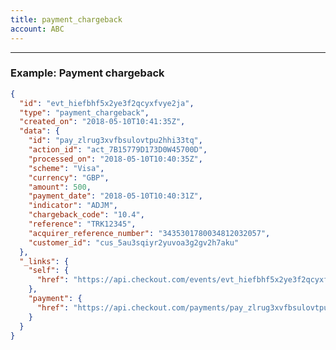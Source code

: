 ```yaml
---
title: payment_chargeback
account: ABC
---
```


---

### Example: Payment chargeback

```json
{
  "id": "evt_hiefbhf5x2ye3f2qcyxfvye2ja",
  "type": "payment_chargeback",
  "created_on": "2018-05-10T10:41:35Z",
  "data": {
    "id": "pay_zlrug3xvfbsulovtpu2hhi33tq",
    "action_id": "act_7B15779D173D0W45700D",
    "processed_on": "2018-05-10T10:40:35Z",
    "scheme": "Visa",
    "currency": "GBP",
    "amount": 500,
    "payment_date": "2018-05-10T10:40:31Z",
    "indicator": "ADJM",
    "chargeback_code": "10.4",
    "reference": "TRK12345",
    "acquirer_reference_number": "3435301780034812032057",
    "customer_id": "cus_5au3sqiyr2yuvoa3g2gv2h7aku"
  },
  "_links": {
    "self": {
      "href": "https://api.checkout.com/events/evt_hiefbhf5x2ye3f2qcyxfvye2ja"
    },
    "payment": {
      "href": "https://api.checkout.com/payments/pay_zlrug3xvfbsulovtpu2hhi33tq"
    }
  }
}
```



